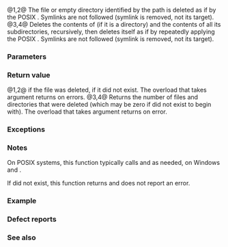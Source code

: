 {{cpp/filesystem/title|remove|remove_all}}
{{cpp/filesystem/navbar}}
{{dcl begin}}
{{dcl header|filesystem}}
{{dcl|since=c++17|num=1|1=
bool remove( const std::filesystem::path&amp; p );
}}
{{dcl|since=c++17|num=2|1=
bool remove( const std::filesystem::path&amp; p, std::error_code&amp; ec ) noexcept;
}}
{{dcl|since=c++17|num=3|
std::uintmax_t remove_all( const std::filesystem::path&amp; p );
}}
{{dcl|since=c++17|num=4|1=
std::uintmax_t remove_all( const std::filesystem::path&amp; p, std::error_code&amp; ec );
}}
{{dcl end}}

@1,2@ The file or empty directory identified by the path {{c|p}} is deleted as if by the POSIX [https://pubs.opengroup.org/onlinepubs/9699919799/functions/remove.html {{tt|remove}}]. Symlinks are not followed (symlink is removed, not its target).
@3,4@ Deletes the contents of {{c|p}} (if it is a directory) and the contents of all its subdirectories, recursively, then deletes {{c|p}} itself as if by repeatedly applying the POSIX [https://pubs.opengroup.org/onlinepubs/9699919799/functions/remove.html {{tt|remove}}]. Symlinks are not followed (symlink is removed, not its target).

===Parameters===
{{par begin}}
{{par|p|path to delete}}
{{par|ec|out-parameter for error reporting in the non-throwing overload.}}
{{par end}}

===Return value===
@1,2@ {{c|true}} if the file was deleted, {{c|false}} if it did not exist. The overload that takes {{tt|error_code&amp;}} argument returns {{c|false}} on errors.
@3,4@ Returns the number of files and directories that were deleted (which may be zero if {{c|p}} did not exist to begin with). The overload that takes {{tt|error_code&amp;}} argument returns {{c|static_cast&lt;std::uintmax_t&gt;(-1)}} on error.

===Exceptions===
{{cpp/filesystem/error_handling|p|throw=1,3/2,4}}

===Notes===
On POSIX systems, this function typically calls [https://pubs.opengroup.org/onlinepubs/9699919799/functions/unlink.html {{tt|unlink}}] and [https://pubs.opengroup.org/onlinepubs/9699919799/functions/rmdir.html {{tt|rmdir}}] as needed, on Windows [https://learn.microsoft.com/en-us/windows/win32/api/fileapi/nf-fileapi-deletefilew {{tt|DeleteFileW}}] and [https://learn.microsoft.com/en-us/windows/win32/api/fileapi/nf-fileapi-removedirectoryw {{tt|RemoveDirectoryW}}].

If {{c|p}} did not exist, this function returns {{c/core|false}} and does not report an error.

===Example===
{{example
|code=
#include &lt;cstdint&gt;
#include &lt;filesystem&gt;
#include &lt;fstream&gt;
#include &lt;iostream&gt;

int main()
{
    namespace fs = std::filesystem;
    std::cout &lt;&lt; std::boolalpha;

    fs::path tmp{std::filesystem::temp_directory_path()};

    const auto O_O{"O_O"};
    std::ofstream{tmp / O_O} &lt;&lt; O_O; // creates file containing O_O
    std::cout &lt;&lt; "remove(): " &lt;&lt; fs::remove(tmp / O_O) &lt;&lt; '\n'; // success
    std::cout &lt;&lt; "remove(): " &lt;&lt; fs::remove(tmp / O_O) &lt;&lt; '\n'; // fail

    std::filesystem::create_directories(tmp / "abcdef/example");
    const std::uintmax_t n{fs::remove_all(tmp / "abcdef")};
    std::cout &lt;&lt; "remove_all(): " &lt;&lt; n &lt;&lt; " files or directories\n";
}
|p=true
|output=
remove(): true
remove(): false
remove_all(): 2 files or directories
}}

===Defect reports===
{{dr list begin}}
{{dr list item|dr=3014|wg=lwg|std=C++17|before={{tt|error_code}} overload of {{tt|remove_all}} marked noexcept but can allocate memory|after=noexcept removed}}
{{dr list end}}

===See also===
{{dsc begin}}
{{dsc inc|cpp/io/c/dsc remove}}
{{dsc end}}

{{langlinks|es|ja|ru|zh}}